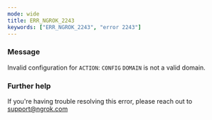 ```yaml
---
mode: wide
title: ERR_NGROK_2243
keywords: ["ERR_NGROK_2243", "error 2243"]
---
```



### Message

Invalid configuration for `ACTION`: `CONFIG` `DOMAIN` is not a valid domain.

<ErrorDetails />

### Further help

If you're having trouble resolving this error, please reach out to [support@ngrok.com](mailto:support@ngrok.com?subject=Help%20with%20ERR_NGROK_2243)
